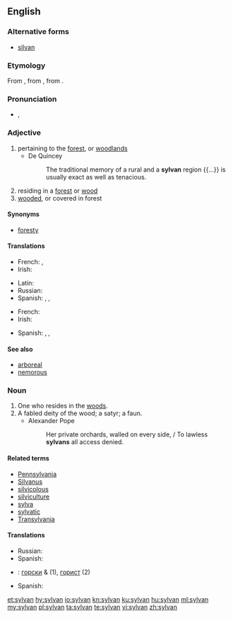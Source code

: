 ==English==

===Alternative forms===
* [[silvan]]

===Etymology===
From {{etyl|ML.|en}} {{term|sylvanus|lang=la}}, from {{etyl|la|en}} {{term|Silvanus||god of the woods|lang=la}}, from {{term|silva||forest|lang=la}}.

===Pronunciation===
* {{enPR|sĭl'vən}}, {{IPA|/ˈsɪlvən/|lang=en}}

===Adjective===
{{en-adj}}

# pertaining to the [[forest]], or [[woodland]]s
#* De Quincey
#*: The traditional memory of a rural and a '''sylvan''' region {{...}} is usually exact as well as tenacious.
# residing in a [[forest]] or [[wood]]
# [[wooded]], or covered in forest

====Synonyms====
* {{sense|of or like a forest}} [[foresty]]

====Translations====
{{trans-top|pertaining to the forest}}
* French: {{t+|fr|sylvain}}, {{t+|fr|sylvestre|m|f}}
* Irish: {{t|ga|coillteach}}
{{trans-mid}}
* Latin: {{t|la|nemorālis|m|f}}
* Russian: {{t+|ru|лесной|m|sc=Cyrl}}
* Spanish: {{t+|es|silvestre}}, {{t|es|selvático}}, {{t|es|silvático}}
{{trans-bottom}}
{{trans-top|living in a forest}}
{{trans-mid}}
{{trans-bottom}}
{{trans-top|wooded}}
* French: {{t+|fr|sylvestre|m|f}}
* Irish: {{t|ga|coillteach}}
{{trans-mid}}
* Spanish: {{t+|es|silvestre}}, {{t|es|selvático}}, {{t|es|silvático}}
{{trans-bottom}}

====See also====
* [[arboreal]] <!-- close but distinct: “of trees”, not “of forest” -->
* [[nemorous]]

===Noun===
{{en-noun}}

# One who resides in the [[woods]].
# A fabled deity of the wood; a satyr; a faun.
#* Alexander Pope
#*: Her private orchards, walled on every side, / To lawless '''sylvans''' all access denied.

====Related terms====
* [[Pennsylvania]]
* [[Silvanus]]
* [[silvicolous]]
* [[silviculture]]
* [[sylva]]
* [[sylvatic]]
* [[Transylvania]]

====Translations====
{{trans-top}}
* Russian: {{t+|ru|лесник|m|sc=Cyrl}}
* Spanish: {{t|es|silvano}}
{{trans-mid}}
{{trans-bottom}}
{{checktrans-top}}
* {{ttbc|bg}}: [[горски]] {{g|m}} & {{g|p}} (1), [[горист]] {{g|m}} (2)
{{trans-mid}}
* Spanish: {{t-check|es|nemoroso}}
{{trans-bottom}}

[[et:sylvan]]
[[hy:sylvan]]
[[io:sylvan]]
[[kn:sylvan]]
[[ku:sylvan]]
[[hu:sylvan]]
[[ml:sylvan]]
[[my:sylvan]]
[[pl:sylvan]]
[[ta:sylvan]]
[[te:sylvan]]
[[vi:sylvan]]
[[zh:sylvan]]